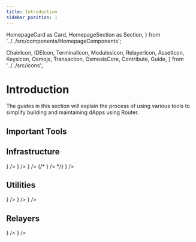 ```yaml
---
title: Introduction
sidebar_position: 1
---
```

  HomepageCard as Card,
  HomepageSection as Section,
} from '../../src/components/HomepageComponents';

  ChainIcon,
  IDEIcon,
  TerminalIcon,
  ModulesIcon,
  RelayerIcon,
  AssetIcon,
  KeysIcon,
  Osmojs,
  Transaction,
  OsmosisCore,
  Contribute,
  Guide,
} from '../../src/icons';

# Introduction

The guides in this section will explain the process of using various tools to simplify building and maintaining dApps using Router.

 ## Important Tools
 <Section>
  <Card
    title="Router Explorer"
    description="A block explorer to monitor cross-chain transactions."
    to="https://routerscan.io/"
  />
    <Card
    title="Router Faucet"
    description="A tool to get testnet tokens for performing tasks on Testnet."
    to="https://faucet.routerprotocol.com/"
  />
 <Card
    title="Router Station"
    description="A tool to manage contract lifecycle-related processes on the Router Chain."
    to="https://station.routerprotocol.com/"
  />
    <Card
    title="Router Hub"
    description="A tool for delegating ROUTE tokens to validators."
    to="https://hub.routerprotocol.com/"
  /> 
      <Card
    title="Router Sandbox"
    description="An easy-to-use prototyping environment for interoperable dApps built using Router."
    to="https://sandbox.routerprotocol.com/"
  />
  </Section>
   
 

 ## Infrastructure
   <Section>
  <Card
    title="Router Scan"
    description="A block explorer for projects to monitor their cross-chain transactions"
    to="/tooling/infra/router-scan"
    icon={<IDEIcon />}
  />
 <Card
    title="Router Station"
    description="A tool to manage contract lifecycle-related processes on the Router Chain"
    to="/tooling/infra/router-station"
    icon={<TerminalIcon />}
  />
    <Card
    title="Router Robot"
    description="A cross-chain integration testing framework"
    to="/tooling/infra/category/router-robot"
    icon={<Osmojs />}
  />
    {/* <Card
    title="Relayer"
    description="An entity that relays executable proposals from the Router Chain to a target chain"
    to="/tooling/infra/relayer"
    icon={<RelayerIcon />}
  /> */}
      <Card
    title="Router Sandbox"
    description="An easy-to-use prototyping environment for interoperable dApps built using Router"
    to="/tooling/infra/router-sandbox"
    icon={<IDEIcon />}
  />
  </Section>

   ## Utilities
   <Section>
  <Card
    title="Golang SDK"
    description="A Go SDK to interact with the Router Chain"
    to="/tooling/installing-prerequisites"
    icon={<IDEIcon />}
  />
 <Card
    title="Typescript SDK"
    description="A TS SDK to interact with the Router Chain"
    to="/tooling/router-core/routerd"
    icon={<TerminalIcon />}
  />
    <Card
    title="Router Wasm Bindings"
    description="A Rust crate consisting of wasm bindings to create contracts on the Router Chain"
    to="/tooling/router-core/category/router-robot"
    icon={<Osmojs />}
  />
  </Section>

   ## Relayers
   <Section>
  <Card
    title="Overview"
    description="Basics about relayers on the Router Chain"
    to="/tooling/relayers"
    icon={<RelayerIcon />}
  />
 <Card
    title="Relayer Guide"
    description="Steps involved in running a relayer"
    to="/tooling/relayers/relayer-guide"
    icon={<RelayerIcon />}
  />
  </Section>